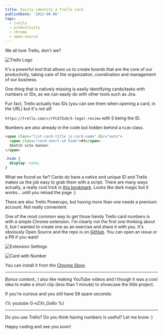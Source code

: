 ```yaml
---
title: Easily identify a Trello card
publishDate: '2022-06-06'
tags:
  - trello
  - productivity
  - chrome
  - open-source
---
```


We all love Trello, don't we?

![Trello Logo](./trello-logo.png)

It's a powerful tool that allows us to create boards that are the core of our productivity, taking care of the organization, coordination and management of our business.

One thing that is natively missing is easily identifying cards/tasks with numbers or IDs, as we can easily do with other tools such as Jira.

Fun fact, Trello actually has IDs (you can see them when opening a card, in the URL) but it's not all!

`https://trello.com/c/rFCd7Zu0/5-legal-review` with 5 being the ID.

Numbers are also already in the code but hidden behind a `hide` class.

```html
<span class="list-card-title js-card-name" dir="auto">
  <span class="card-short-id hide">#3</span>
  Sketch site banner
</span>
```

```css
.hide {
  display: none;
}
```

What we found so far? Cards do have a native and unique ID and Trello makes us the job easy to grab them with a script. There are many ways actually, a really cool trick is [this bookmark](<http://www.trello.org/bookmarklet.html?name=Show+Card+Numbers&desc=Show+card+numbers+on+the+front+of+the+card&js=(function()%7B$(%22.card-short-id%22).removeClass(%22hide%22)%7D)()>).
Looks like dark magic but it works... until you reload the page :)

There are also Trello Powerups, but having more than one needs a premium account. Not really convenient.

One of the most common way to get those handy Trello card numbers is with a simple Chrome extension. I'm clearly not the first one thinking about it, but I wanted to create one as an exercise and share it with you. It's obviously Open Source and the repo is on [GitHub](https://github.com/Balastrong/trello-card-numbers-plus). You can open an issue or a PR if you want!

![Extension Settings](./tcnp-settings.png)

![Card with Number](./tcnp-preview.png)

You can install it from the [Chrome Store](https://chrome.google.com/webstore/detail/trello-card-numbers-plus/ncibjlmfhjcjnphnpphgphbflpdpliei).

---

_Bonus content_:, I also like making YouTube videos and I though it was a cool idea to make a short clip (less than 1 minute) to showcase the little project.

If you're curious and you still have 58 spare seconds:

{% youtube G-nZXr_Gs6o %}

---

Do you use Trello? Do you think having numbers is useful? Let me know :)

Happy coding and see you soon!
